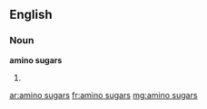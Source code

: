==English==

===Noun===
'''amino sugars'''

# {{plural of|amino sugar}}

[[ar:amino sugars]]
[[fr:amino sugars]]
[[mg:amino sugars]]